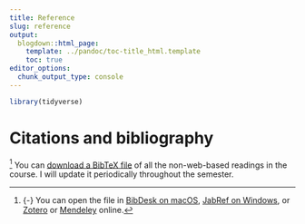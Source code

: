 ```yaml
---
title: Reference
slug: reference
output:
  blogdown::html_page:
    template: ../pandoc/toc-title_html.template
    toc: true
editor_options: 
  chunk_output_type: console
---
```


```r
library(tidyverse)
```


# Citations and bibliography

[^bibtex] You can [download a BibTeX file](/bib/references.bib) of all the non-web-based readings in the course. I will update it periodically throughout the semester.

[^bibtex]: {-} You can open the file in [BibDesk on macOS](http://bibdesk.sourceforge.net/), [JabRef on Windows](http://www.jabref.org/), or [Zotero](https://www.zotero.org/) or [Mendeley](https://www.mendeley.com/) online.

